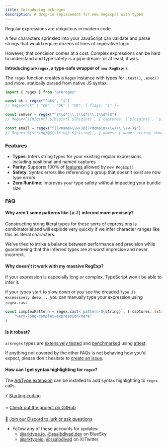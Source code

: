 ```yaml
---
title: Introducing arkregex
description: A drop-in replacement for new RegExp() with types
---
```


Regular expressions are ubiquitous in modern code.

A few characters sprinkled into your JavaScript can validate and parse strings that would require dozens of lines of imperative logic.

However, that concision comes at a cost. Complex expressions can be hard to understand and type safety is a pipe dream- or at least, it was.

**Introducing `arkregex`, a type-safe wrapper of `new RegExp()`.**

The `regex` function creates a `Regex` instance with types for `.test()`, `.exec()` and more, statically parsed from native JS syntax:

```ts
import { regex } from "arkregex"

const ok = regex("^ok$", "i")
// Regex<"ok" | "oK" | "Ok" | "OK", { flags: "i" }>

const semver = regex("^(\\d*)\\.(\\d*)\\.(\\d*)$")
// Regex<`${bigint}.${bigint}.${bigint}`, { captures: [`${bigint}`, `${bigint}`, `${bigint}`] }>

const email = regex("^(?<name>\\w+)@(?<domain>\\w+\\.\\w+)$")
// Regex<`${string}@${string}.${string}`, { names: { name: string; domain: `${string}.${string}`; }; ...>
```

### Features

- **Types**: Infers string types for your existing regular expressions, including positional and named captures
- **Parity**: Supports 100% of [features](https://developer.mozilla.org/en-US/docs/Web/JavaScript/Guide/Regular_expressions) allowed by `new RegExp()`
- **Safety**: Syntax errors like referencing a group that doesn't exist are now type errors
- **Zero Runtime**: Improves your type safety without impacting your bundle size

### FAQ

#### Why aren't some patterns like `[a-Z]` inferred more precisely?

Constructing string literal types for these sorts of expressions is combinatorial and will explode very quickly if we infer character ranges like this as literal characters.

We've tried to strike a balance between performance and precision while guaranteeing that the inferred types are at worst imprecise and never incorrect.

#### Why doesn't it work with my massive RegExp?

If your expression is especially long or complex, TypeScript won't be able to infer it.

If your types start to slow down or you see the dreaded `Type is excessively deep...`, you can manually type your expression using `regex.cast`:

```ts
const complexPattern = regex.cast<`pattern-${string}`, { captures: [string] }>(
	"very-long-complex-expression-here"
)
```

#### Is it robust?

`arkregex` types are [extensively tested](https://github.com/arktypeio/arktype/tree/main/ark/regex/__tests__/regex.test.ts) and [benchmarked](https://github.com/arktypeio/arktype/tree/main/ark/regex/__tests__/regex.bench.ts) using [attest](https://github.com/arktypeio/arktype/tree/main/ark/attest#readme).

If anything not covered by the other FAQs is not behaving how you'd expect, please don't hesitate to [create an issue](https://github.com/arktypeio/arktype/issues/new).

#### How can I get syntax highlighting for `regex`?

The [ArkType extension](https://marketplace.visualstudio.com/items?itemName=arktypeio.arkdark) can be installed to add syntax highlighting to `regex` calls.

<MainAutoplayDemo />

⚡ [Starting coding](/docs/intro/setup)

⭐ [Check out the project on GitHub](https://github.com/arktypeio/arktype)

👋 [Join our Discord to lurk or ask questions](https://arktype.io/discord)

- Follow any of these accounts for updates:
  - [@arktype.io](https://bsky.app/profile/arktype.io), [@ssalbdivad.dev](https://bsky.app/profile/ssalbdivad.dev) on BlueSky
  - [@arktypeio](https://x.com/arktypeio), [@ssalbdivad](https://x.com/arktypeio) on X/Twitter
